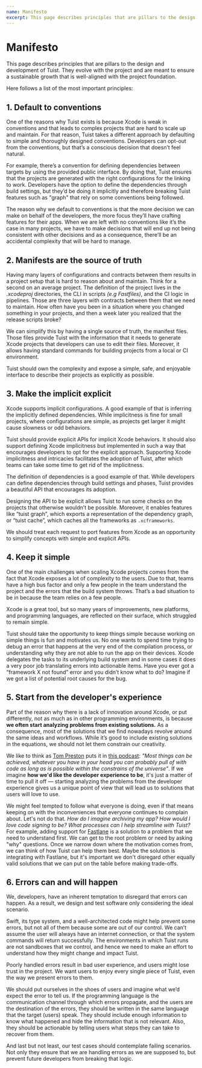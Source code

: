 ```yaml
---
name: Manifesto
excerpt: This page describes principles that are pillars to the design and development of Tuist. They evolve with the project and are meant to ensure a sustainable growth that is well-aligned with the project foundation.
---
```


# Manifesto

This page describes principles that are pillars to the design and development of Tuist. They evolve with the project and are meant to ensure a sustainable growth that is well-aligned with the project foundation.

Here follows a list of the most important principles:

## 1. Default to conventions

One of the reasons why Tuist exists is because Xcode is weak in conventions and that leads to complex projects that are hard to scale up and maintain. For that reason, Tuist takes a different approach by defaulting to simple and thoroughly designed conventions. Developers can opt-out from the conventions, but that’s a conscious decision that doesn’t feel natural.

For example, there’s a convention for defining dependencies between targets by using the provided public interface. By doing that, Tuist ensures that the projects are generated with the right configurations for the linking to work. Developers have the option to define the dependencies through build settings, but they’d be doing it implicitly and therefore breaking Tuist features such as "graph" that rely on some conventions being followed.

The reason why we default to conventions is that the more decision we can make on behalf of the developers, the more focus they’ll have crafting features for their apps. When we are left with no conventions like it’s the case in many projects, we have to make decisions that will end up not being consistent with other decisions and as a consequence, there’ll be an accidental complexity that will be hard to manage.

## 2. Manifests are the source of truth

Having many layers of configurations and contracts between them results in a project setup that is hard to reason about and maintain. Think for a second on an average project. The definition of the project lives in the _.xcodeproj_ directories, the CLI in scripts _(e.g Fastfiles)_, and the CI logic in pipelines. Those are three layers with contracts between them that we need to maintain. How often have you been in a situation where you changed something in your projects, and then a week later you realized that the release scripts broke?

We can simplify this by having a single source of truth, the manifest files. Those files provide Tuist with the information that it needs to generate Xcode projects that developers can use to edit their files. Moreover, it allows having standard commands for building projects from a local or CI environment.

Tuist should own the complexity and expose a simple, safe, and enjoyable interface to describe their projects as explicitly as possible.

## 3. Make the implicit explicit

Xcode supports implicit configurations. A good example of that is inferring the implicitly defined dependencies. While implicitness is fine for small projects, where configurations are simple, as projects get larger it might cause slowness or odd behaviors.

Tuist should provide explicit APIs for implicit Xcode behaviors. It should also support defining Xcode implicitness but implemented in such a way that encourages developers to opt for the explicit approach. Supporting Xcode implicitness and intricacies facilitates the adoption of Tuist, after which teams can take some time to get rid of the implicitness.

The definition of dependencies is a good example of that. While developers can define dependencies through build settings and phases, Tuist provides a beautiful API that encourages its adoption.

Designing the API to be explicit allows Tuist to run some checks on the projects that otherwise wouldn’t be possible. Moreover, it enables features like “tuist graph”, which exports a representation of the dependency graph, or “tuist cache”, which caches all the frameworks as `.xcframeworks`.

We should treat each request to port features from Xcode as an opportunity to simplify concepts with simple and explicit APIs.

## 4. Keep it simple

One of the main challenges when scaling Xcode projects comes from the fact that Xcode exposes a lot of complexity to the users. Due to that, teams have a high bus factor and only a few people in the team understand the project and the errors that the build system throws. That’s a bad situation to be in because the team relies on a few people.

Xcode is a great tool, but so many years of improvements, new platforms, and programming languages, are reflected on their surface, which struggled to remain simple.

Tuist should take the opportunity to keep things simple because working on simple things is fun and motivates us. No one wants to spend time trying to debug an error that happens at the very end of the compilation process, or understanding why they are not able to run the app on their devices. Xcode delegates the tasks to its underlying build system and in some cases it does a very poor job translating errors into actionable items. Have you ever got a “framework X not found” error and you didn’t know what to do? Imagine if we got a list of potential root causes for the bug.

## 5. Start from the developer's experience

Part of the reason why there is a lack of innovation around Xcode, or put differently, not as much as in other programming environments, is because **we often start analyzing problems from existing solutions.** As a consequence, most of the solutions that we find nowadays revolve around the same ideas and workflows. While it’s good to include existing solutions in the equations, we should not let them constrain our creativity.

We like to think as [Tom Preston](https://tom.preston-werner.com/) puts it in [this podcast](https://tom.preston-werner.com/): _"Most things can be achieved, whatever you have in your head you can probably pull of with code as long as is possible within the constrains of the universe"_. If we imagine **how we'd like the developer experience to be**, it's just a matter of time to pull it off — starting analyzing the problems from the developer experience gives us a unique point of view that will lead us to solutions that users will love to use.

We might feel tempted to follow what everyone is doing, even if that means keeping on with the inconveniences that everyone continues to complain about. Let's not do that. _How do I imagine archiving my app? How would I love code signing to be? What processes can I help streamline with Tuist?_ For example, adding support for [Fastlane](https://fastlane.tools) is a solution to a problem that we need to understand first. We can get to the root problem or need by asking "why" questions. Once we narrow down where the motivation comes from, we can think of how Tuist can help them best. Maybe the solution is integrating with Fastlane, but it's important we don't disregard other equally valid solutions that we can put on the table before making trade-offs.

## 6. Errors can and will happen

We,
developers,
have an inherent temptation to disregard that errors can happen.
As a result,
we design and test software only considering the ideal scenario.

Swift, its type system, and a well-architected code might help prevent some errors,
but not all of them because some are out of our control.
We can’t assume the user will always have an internet connection,
or that the system commands will return successfully.
The environments in which Tuist runs are not sandboxes that we control,
and hence we need to make an effort to understand how they might change and impact Tuist.

Poorly handled errors result in bad user experience,
and users might lose trust in the project.
We want users to enjoy every single piece of Tuist,
even the way we present errors to them.

We should put ourselves in the shoes of users and imagine what we’d expect the error to tell us.
If the programming language is the communication channel through which errors propagate,
and the users are the destination of the errors,
they should be written in the same language that the target (users) speak.
They should include enough information to know what happened and hide the information that is not relevant.
Also,
they should be actionable by telling users what steps they can take to recover from them.

And last but not least,
our test cases should contemplate failing scenarios.
Not only they ensure that we are handling errors as we are supposed to,
but prevent future developers from breaking that logic.

<!-- ## 7. Write code for humans

The code that we write can make a huge difference between a buggy and unmaintainable code base,
and a stable and maintainable one.
Write beautiful and concise code that is **easy to read and understand**.
Leverage the abstractions and primitives provided by the programming language,
Swift,
to create a solid structure made of simple pieces with scoped responsibilities.
Don't add code to Tuist that reads like a long and mysterious bash script.
The programming patterns and paradigms that you might apply when building apps might apply to CLI too.
In fact, a pattern like MVP, is also valid in the context of CLIs with the difference that the view is the CLI output *(chunks of data sent through the standard output and error)*.


Code that reads like a book encourages contributions,
and contributions bring new ideas to the table that  -->
